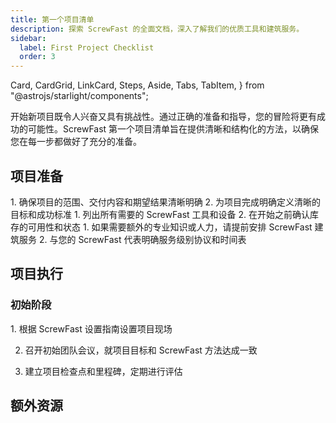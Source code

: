 ```yaml
---
title: 第一个项目清单
description: 探索 ScrewFast 的全面文档，深入了解我们的优质工具和建筑服务。
sidebar:
  label: First Project Checklist
  order: 3
---
```


  Card,
  CardGrid,
  LinkCard,
  Steps,
  Aside,
  Tabs,
  TabItem,
} from "@astrojs/starlight/components";

开始新项目既令人兴奋又具有挑战性。通过正确的准备和指导，您的冒险将更有成功的可能性。ScrewFast 第一个项目清单旨在提供清晰和结构化的方法，以确保您在每一步都做好了充分的准备。

## 项目准备

<CardGrid>
  <Card title="范围和目标">
    1. 确保项目的范围、交付内容和期望结果清晰明确
    2. 为项目完成明确定义清晰的目标和成功标准
  </Card>
  <Card title="工具和设备">
    1. 列出所有需要的 ScrewFast 工具和设备
    2. 在开始之前确认库存的可用性和状态
  </Card>
  <Card title="安排服务">
    1. 如果需要额外的专业知识或人力，请提前安排 ScrewFast 建筑服务
    2. 与您的 ScrewFast 代表明确服务级别协议和时间表
  </Card>
</CardGrid>

## 项目执行
### 初始阶段
<Steps>
1. 根据 ScrewFast 设置指南设置项目现场

2. 召开初始团队会议，就项目目标和 ScrewFast 方法达成一致

3. 建立项目检查点和里程碑，定期进行评估
</Steps>


## 额外资源
<CardGrid>
<LinkCard
  title="详细指南"
  description="访问 ScrewFast 工具和服务的深度文档和用户手册。"
  href="zh-cn/guides/getting-started"
/>
<LinkCard
  title="支持联系人"
  description="保持 ScrewFast 支持的联系人详细信息，可在项目期间提供帮助。"
  href="zh-cn/guides/getting-started"
/>
<LinkCard
  title="高级学习"
  description="探索 ScrewFast 提供的进一步教育资源，以完善您的技能和知识基础。"
  href="zh-cn/guides/getting-started"
/>
</CardGrid>
